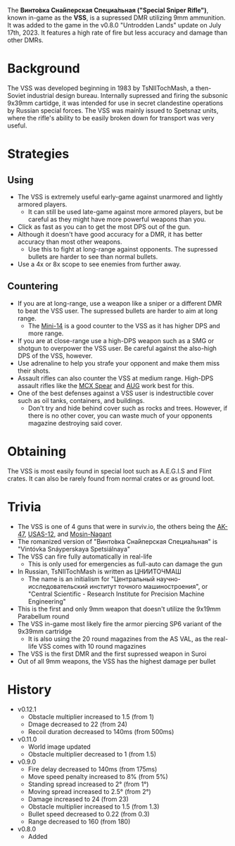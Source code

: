 The **Винто́вка Сна́йперская Специа́льная ("Special Sniper Rifle")**, known in-game as the **VSS**, is a supressed DMR utilizing 9mm ammunition. It was added to the game in the v0.8.0 "Untrodden Lands" update on July 17th, 2023. It features a high rate of fire but less accuracy and damage than other DMRs.

# Background
The VSS was developed beginning in 1983 by TsNIITochMash, a then-Soviet industrial design bureau. Internally supressed and firing the subsonic 9x39mm cartidge, it was intended for use in secret clandestine operations by Russian special forces. The VSS was mainly issued to Spetsnaz units, where the rifle's ability to be easily broken down for transport was very useful. 

# Strategies
## Using
- The VSS is extremely useful early-game against unarmored and lightly armored players.
    - It can still be used late-game against more armored players, but be careful as they might have more powerful weapons than you.
- Click as fast as you can to get the most DPS out of the gun.
- Although it doesn't have good accuracy for a DMR, it has better accuracy than most other weapons.
    - Use this to fight at long-range against opponents. The supressed bullets are harder to see than normal bullets.
- Use a 4x or 8x scope to see enemies from further away.

## Countering
- If you are at long-range, use a weapon like a sniper or a different DMR to beat the VSS user. The supressed bullets are harder to aim at long range.
    - The [Mini-14](/weapons/guns/mini14) is a good counter to the VSS as it has higher DPS and more range.
- If you are at close-range use a high-DPS weapon such as a SMG or shotgun to overpower the VSS user. Be careful against the also-high DPS of the VSS, however.
- Use adrenaline to help you strafe your opponent and make them miss their shots.
- Assault rifles can also counter the VSS at medium range. High-DPS assault rifles like the [MCX Spear](/weapons/guns/mcx_spear) and [AUG](/weapons/guns/aug) work best for this.
- One of the best defenses against a VSS user is indestructible cover such as oil tanks, containers, and buildings.
    - Don't try and hide behind cover such as rocks and trees. However, if there is no other cover, you can waste much of your opponents magazine destroying said cover.


# Obtaining
The VSS is most easily found in special loot such as A.E.G.I.S and Flint crates. It can also be rarely found from normal crates or as ground loot.

# Trivia
- The VSS is one of 4 guns that were in surviv.io, the others being the [AK-47](/weapons/guns/ak47), [USAS-12](/weapons/guns/usas12), and [Mosin-Nagant](/weapons/mosin)
- The romanized version of "Винто́вка Сна́йперская Специа́льная" is "Vintóvka Snáyperskaya Spetsiálnaya"
- The VSS can fire fully automatically in real-life
    - This is only used for emergencies as full-auto can damage the gun
- In Russian, TsNIITochMash is written as ЦНИИТОЧМАШ
    - The name is an initialism for "Центральный научно-исследовательский институт точного машиностроения", or "Central Scientific - Research Institute for Precision Machine Engineering"
- This is the first and only 9mm weapon that doesn't utilize the 9x19mm Parabellum round
- The VSS in-game most likely fire the armor piercing SP6 variant of the 9x39mm cartridge
    - It is also using the 20 round magazines from the AS VAL, as the real-life VSS comes with 10 round magazines
- The VSS is the first DMR and the first supressed weapon in Suroi
- Out of all 9mm weapons, the VSS has the highest damage per bullet

# History
- v0.12.1
    - Obstacle multiplier increased to 1.5 (from 1)
    - Dmage decreased to 22 (from 24)
    - Recoil duration decreased to 140ms (from 500ms)
- v0.11.0
    - World image updated
    - Obstacle multiplier decreased to 1 (from 1.5)
- v0.9.0
    - Fire delay decreased to 140ms (from 175ms)
    - Move speed penalty increased to 8% (from 5%)
    - Standing spread increased to 2° (from 1°)
    - Moving spread increased to 2.5° (from 2°)
    - Damage increased to 24 (from 23)
    - Obstacle multiplier increased to 1.5 (from 1.3)
    - Bullet speed decreased to 0.22 (from 0.3)
    - Range decreased to 160 (from 180)
- v0.8.0
    - Added
